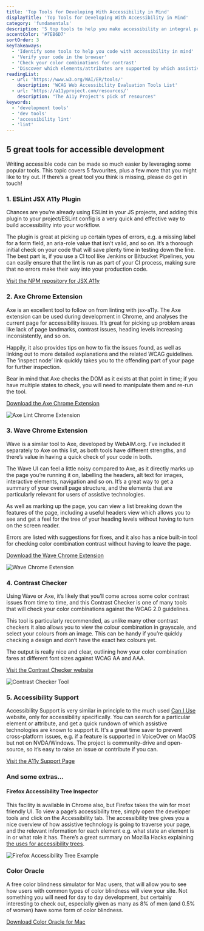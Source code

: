 ```yaml
---
title: 'Top Tools for Developing With Accessibility in Mind'
displayTitle: 'Top Tools for Developing With Accessibility in Mind'
category: 'fundamentals'
description: '5 top tools to help you make accessibility an integral part of your development practices, and a few more you might like to try out besides!'
accentColor: '#7EB6D7'
sortOrder: 3
keyTakeaways:
  - 'Identify some tools to help you code with accessibility in mind'
  - 'Verify your code in the browser'
  - 'Check your color combinations for contrast'
  - 'Discover which elements/attributes are supported by which assistive technologies'
readingList:
  - url: 'https://www.w3.org/WAI/ER/tools/'
    description: 'WCAG Web Accessibility Evaluation Tools List'
  - url: 'https://a11yproject.com/resources/'
    description: "The A11y Project's pick of resources"
keywords:
  - 'development tools'
  - 'dev tools'
  - 'accessibility lint'
  - 'lint'
---
```


## 5 great tools for accessible development

Writing accessible code can be made so much easier by leveraging some popular tools. This topic covers 5 favourites, plus a few more that you might like to try out. If there’s a great tool you think is missing, please do <Link to="/contact">get in touch</Link>!

### 1. ESLint JSX A11y Plugin

Chances are you’re already using ESLint in your JS projects, and adding this plugin to your project/ESLint config is a very quick and effective way to build accessibility into your workflow.

The plugin is great at picking up certain types of errors, e.g. a missing label for a form field, an aria-role value that isn’t valid, and so on. It’s a thorough initial check on your code that will save plenty time in testing down the line. The best part is, if you use a CI tool like Jenkins or Bitbucket Pipelines, you can easily ensure that the lint is run as part of your CI process, making sure that no errors make their way into your production code.

<a href="https://www.npmjs.com/package/eslint-plugin-jsx-a11y">Visit the NPM repository for JSX A11y</a>

### 2. Axe Chrome Extension

Axe is an excellent tool to follow on from linting with jsx-a11y. The Axe extension can be used during development in Chrome, and analyses the current page for accessibility issues. It’s great for picking up problem areas like lack of page landmarks, contrast issues, heading levels increasing inconsistently, and so on.

Happily, it also provides tips on how to fix the issues found, as well as linking out to more detailed explanations and the related WCAG guidelines. The ‘inspect node’ link quickly takes you to the offending part of your page for further inspection.

Bear in mind that Axe checks the DOM as it exists at that point in time; if you have multiple states to check, you will need to manipulate them and re-run the tool.

<a href="https://chrome.google.com/webstore/detail/axe/lhdoppojpmngadmnindnejefpokejbdd">Download the Axe Chrome Extension</a>

![Axe Lint Chrome Extension](./AxeLint.png)

### 3. Wave Chrome Extension

Wave is a similar tool to Axe, developed by WebAIM.org. I’ve included it separately to Axe on this list, as both tools have different strengths, and there’s value in having a quick check of your code in both.

The Wave UI can feel a little noisy compared to Axe, as it directly marks up the page you’re running it on, labelling the headers, alt text for images, interactive elements, navigation and so on. It’s a great way to get a summary of your overall page structure, and the elements that are particularly relevant for users of assistive technologies.

As well as marking up the page, you can view a list breaking down the features of the page, including a useful headers view which allows you to see and get a feel for the tree of your heading levels without having to turn on the screen reader.

Errors are listed with suggestions for fixes, and it also has a nice built-in tool for checking color combination contrast without having to leave the page.

<a href="https://chrome.google.com/webstore/detail/wave-evaluation-tool/jbbplnpkjmmeebjpijfedlgcdilocofh">Download the Wave Chrome Extension</a>

![Wave Chrome Extension](./WaveHeaders.png)

### 4. Contrast Checker

Using Wave or Axe, it’s likely that you’ll come across some color contrast issues from time to time, and this Contrast Checker is one of many tools that will check your color combinations against the WCAG 2.0 guidelines.

This tool is particularly recommended, as unlike many other contrast checkers it also allows you to view the colour combination in grayscale, and select your colours from an image. This can be handy if you’re quickly checking a design and don’t have the exact hex colours yet.

The output is really nice and clear, outlining how your color combination fares at different font sizes against WCAG AA and AAA.

<a href="https://contrastchecker.com/">Visit the Contrast Checker website</a>

![Contrast Checker Tool](./ContrastChecker.png)

### 5. Accessibility Support

Accessibility Support is very similar in principle to the much used <a href="https://caniuse.com/">Can I Use</a> website, only for accessibility specifically. You can search for a particular element or attribute, and get a quick rundown of which assistive technologies are known to support it. It's a great time saver to prevent cross-platform issues, e.g. if a feature is supported in VoiceOver on MacOS but not on NVDA/Windows. The project is community-drive and open-source, so it’s easy to raise an issue or contribute if you can.

<a href="https://a11ysupport.io/">Visit the A11y Support Page</a>

### And some extras…

#### Firefox Accessibility Tree Inspector

This facility is available in Chrome also, but Firefox takes the win for most friendly UI. To view a page’s accessibility tree, simply open the developer tools and click on the Accessibility tab. The accessibility tree gives you a nice overview of how assistive technology is going to traverse your page, and the relevant information for each element e.g. what state an element is in or what role it has. There’s a great summary on Mozilla Hacks explaining [the uses for accessibility trees](https://hacks.mozilla.org/2019/06/how-accessibility-trees-inform-assistive-tech/).

![Firefox Accessibility Tree Example](./FirefoxTree.png)

### Color Oracle

A free color blindness simulator for Mac users, that will allow you to see how users with common types of color blindness will view your site. Not something you will need for day to day development, but certainly interesting to check out, especially given as many as 8% of men (and 0.5% of women) have some form of color blindness.

<a href="https://colororacle.org/">Download Color Oracle for Mac</a>
